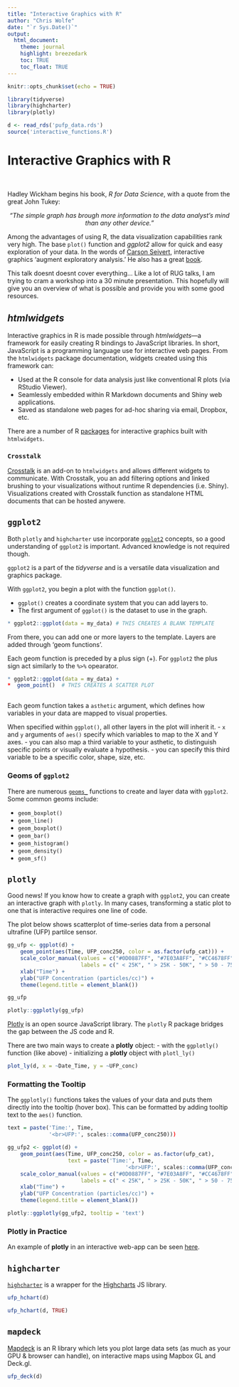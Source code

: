```yaml
---
title: "Interactive Graphics with R"
author: "Chris Wolfe"
date: "`r Sys.Date()`"
output: 
  html_document:
    theme: journal
    highlight: breezedark
    toc: TRUE
    toc_float: TRUE
---
```


```r
knitr::opts_chunk$set(echo = TRUE)
```

```r
library(tidyverse)
library(highcharter)
library(plotly)
```

```r
d <- read_rds('pufp_data.rds')
source('interactive_functions.R')
```

# Interactive Graphics with R
<br>

Hadley Wickham begins his book, *R for Data Science*, with a quote from the great John Tukey:

<div align="center">*"The simple graph has brough more information to the data analyst's mind than any other device."*
<div align="left">

Among the advantages of using R, the data visualization capabilities rank very high. The base `plot()` function and *ggplot2* allow for quick and easy exploration of your data.  In the words of [Carson Seivert](https://talks.cpsievert.me/20180202/#1), interactive graphics 'augment exploratory analysis.' He also has a great [book](https://plotly-r.com/index.html).

This talk doesnt doesnt cover everything...  Like a lot of RUG talks, I am trying to cram a workshop into a 30 minute presentation.  This hopefully will give you an overview of what is possible and provide you with some good resources.

## *htmlwidgets*

Interactive graphics in R is made possible through *htmlwidgets*---a framework for easily creating R bindings to JavaScript libraries.  In short, JavaScript is a programming language use for interactive web pages. From the `htmlwidgets` package documentation, widgets created using this framework can:

  - Used at the R console for data analysis just like conventional R plots (via RStudio Viewer).
  - Seamlessly embedded within R Markdown documents and Shiny web applications.
  - Saved as standalone web pages for ad-hoc sharing via email, Dropbox, etc.

There are a number of R [packages](https://www.htmlwidgets.org/showcase_leaflet.html) for interactive graphics built with `htmlwidgets`.

### `Crosstalk`

[Crosstalk](https://rstudio.github.io/crosstalk/index.html) is an add-on to `htmlwidgets` and allows different widgets to communicate. With Crosstalk, you an add filtering options and linked brushing to your visualizations without runtime R dependencies (i.e. Shiny).  Visualizations created with Crosstalk function as standalone HTML documents that can be hosted anywere.

## `ggplot2`

Both `plotly` and `highcharter` use incorporate [`ggplot2`](https://ggplot2.tidyverse.org/reference/) concepts, so a good understanding of `ggplot2` is important.  Advanced knowledge is not required though.

`ggplot2` is a part of the *tidyverse* and is a versatile data visualization and graphics package. 

With `ggplot2`, you begin a plot with the function `ggplot()`. 

- `ggplot()` creates a coordinate system that you can add layers to. 
- The first argument of `ggplot()` is the dataset to use in the graph. 

```r
* ggplot2::ggplot(data = my_data) # THIS CREATES A BLANK TEMPLATE
```

From there, you can add one or more layers to the template. Layers are added through 'geom functions'. 

Each geom function is preceded by a plus sign (+). For `ggplot2` the plus sign act similarly to the `%>%` opearator.

```r
* ggplot2::ggplot(data = my_data) +
*  geom_point()  # THIS CREATES A SCATTER PLOT
  
```


Each geom function takes a `asthetic` argument, which defines how variables in your data are mapped to visual properties.

When specified within `ggplot()`, all other layers in the plot will inherit it.
  - `x` and `y` arguments of `aes()` specify which variables to map to the X and Y axes. 
  - you can also map a third variable to your asthetic, to distinguish specific points or visually evaluate a hypothesis.
  - you can specify this third variable to be a specific color, shape, size, etc.

### Geoms of `ggplot2`

There are numerous [`geoms_`](https://ggplot2.tidyverse.org/reference/) functions to create and layer data with `ggplot2`.  Some common geoms include:

  - `geom_boxplot()`
  - `geom_line()`
  - `geom_boxplot()`
  - `geom_bar()`
  - `geom_histogram()`
  - `geom_density()`
  - `geom_sf()`

## `plotly`

Good news! If you know how to create a graph with `ggplot2`, you can create an interactive graph with `plotly`.  In many cases, transforming a static plot to one that is interactive requires one line of code.

The plot below shows scatterplot of time-series data from a personal ultrafine (UFP) partilce sensor.

```r
gg_ufp <- ggplot(d) +
    geom_point(aes(Time, UFP_conc250, color = as.factor(ufp_cat))) +
    scale_color_manual(values = c("#0D0887FF", "#7E03A8FF", "#CC4678FF", "#F89441FF", "#F0F921FF"),
                       labels = c(" < 25K", " > 25K - 50K", " > 50 - 75K", " > 75K - 100K", " > 100K")) +
    xlab("Time") +
    ylab("UFP Concentration (particles/cc)") +
    theme(legend.title = element_blank()) 

gg_ufp
```

```r
plotly::ggplotly(gg_ufp)
```

[Plotly](https://plotly.com/r/) is an open source JavaScript library. The `plotly` R package bridges the gap between the JS code and R.

There are two main ways to create a **plotly** object:
  - with the `ggplotly()` function (like above)
  - initializing a **plotly** object with `plotl_ly()`
  
```r

plot_ly(d, x = ~Date_Time, y = ~UFP_conc) 

```

### Formatting the Tooltip

The `ggplotly()` functions takes the values of your data and puts them directly into the tooltip (hover box).  This can be formatted by adding tooltip text to the `aes()` function.

```r
text = paste('Time:', Time,
             '<br>UFP:', scales::comma(UFP_conc250)))
```


```r

gg_ufp2 <- ggplot(d) +
    geom_point(aes(Time, UFP_conc250, color = as.factor(ufp_cat),
                   text = paste('Time:', Time,
                                     '<br>UFP:', scales::comma(UFP_conc250)))) +
    scale_color_manual(values = c("#0D0887FF", "#7E03A8FF", "#CC4678FF", "#F89441FF", "#F0F921FF"),
                       labels = c(" < 25K", " > 25K - 50K", " > 50 - 75K", " > 75K - 100K", " > 100K")) +
    xlab("Time") +
    ylab("UFP Concentration (particles/cc)") +
    theme(legend.title = element_blank()) 

plotly::ggplotly(gg_ufp2, tooltip = 'text')

```

### Plotly in Practice

An example of **plotly** in an interactive web-app can be seen [here](http://clinic.predictfev1.com/).

## `highcharter`

[`highcharter`](https://jkunst.com/highcharter/) is a wrapper for the [Highcharts](https://www.highcharts.com/) JS library.

```r
ufp_hchart(d)
```

```r
ufp_hchart(d, TRUE)
```

## `mapdeck`

[Mapdeck](https://github.com/SymbolixAU/mapdeck) is an R library which lets you plot large data sets (as much as your GPU & browser can handle), on interactive maps using Mapbox GL and Deck.gl.

```r
ufp_deck(d)
```

  